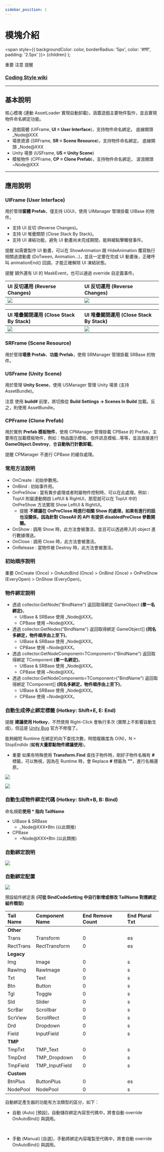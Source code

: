 ```yaml
---
sidebar_position: 1
---
```



# 模塊介紹

  <span
    style={{
      backgroundColor: color,
      borderRadius: '5px',
      color: '#fff',
      padding: '2.5px'
    }}>
    {children}
  </span>
);

<Highlight color="#ff2f00">重要</Highlight> <Highlight color="#0373fc">注意</Highlight> <Highlight color="#00d679">提醒</Highlight>

### [Coding Style wiki](https://github.com/michael811125/OxGFrame/wiki/Coding-Style)

---

## 基本說明

核心模塊 (連動 AssetLoader 實現自動卸載)，涵蓋遊戲主要物件製作，並且實現物件命名綁定功能。

- 遊戲窗體 (UIFrame, **UI = User Interface**)，支持物件命名綁定。 <Highlight color="#ff2f00">底線開頭 _Node@XXX</Highlight>
- 場景資源 (SRFrame, **SR = Scene Resource**)，支持物件命名綁定。 <Highlight color="#ff2f00">底線開頭 _Node@XXX</Highlight>
- Unity 場景 (USFrame, **US = Unity Scene**)
- 模板物件 (CPFrame, **CP = Clone Prefab**)，支持物件命名綁定。 <Highlight color="#ff2f00">波浪開頭 ~Node@XXX</Highlight>

---

## 應用說明

### UIFrame (User Interface)

用於管理**窗體 Prefab**，僅支持 UGUI，使用 UIManager 管理掛載 UIBase 的物件。
- 支持 UI 反切 (Reverse Changes)。
- 支持 UI 堆疊關閉 (Close Stack By Stack)。
- 支持 UI 凍結功能，避免 UI 動畫尚未完成期間，能夠被點擊觸發事件。
 
<Highlight color="#00d679">提醒</Highlight> 如需要製作 UI 動畫，可以在 ShowAnimation 跟 HideAnimation 覆寫執行相關過渡動畫 (DoTween, Animation...)，並且一定要在完成 UI 動畫後，正確呼叫 animationEnd() 回調，才能正確解除 UI 凍結狀態。

<Highlight color="#00d679">提醒</Highlight> 額外還有 UI 的 MaskEvent，也可以通過 override 自定義事件。

| UI 反切運用 (Reverse Changes)  | UI 反切運用 (Reverse Changes) |
|:-|:-|
| ![](/img/coreframe/gif_1.gif) | ![](/img/coreframe/gif_2.gif) |

| UI 堆疊關閉運用 (Close Stack By Stack)  | UI 堆疊關閉運用 (Close Stack By Stack) |
|:-|:-|
| ![](/img/coreframe/gif_3.gif) | ![](/img/coreframe/gif_4.gif) |

### SRFrame (Scene Resource)

用於管理**場景 Prefab**、**功能 Prefab**，使用 SRManager 管理掛載 SRBase 的物件。

### USFrame (Unity Scene)

用於管理 **Unity Scene**，使用 USManager 管理 Unity 場景 (支持 AssetBundle)。

<Highlight color="#0373fc">注意</Highlight> 使用 **build#** 前墜，將切換從 **Build Settings -> Scenes In Build** 加載。反之，則使用 AssetBundle。

### CPFrame (Clone Prefab)

用於實例 **Prefab 模板物件**，使用 CPManager 管理掛載 CPBase 的 Prefab，主要用在加載模板物件，例如：物品圖示模板、信件訊息模板...等等，並且直接進行 **GameObject.Destroy**，會**自動執行計數卸載**。

<Highlight color="#00d679">提醒</Highlight> CPManager 不進行 CPBase 的緩存處理。

### 常用方法說明

- OnCreate : 初始參數用。
- OnBind : 初始事件用。
- OnPreShow : 當有異步處理或者附屬物件控制時，可以在此處理。例如 : TopUI 附屬連動開啟 LeftUI & RightUI，那麼就可以在 TopUI 中的 OnPreShow 方法實現 Show LeftUI & RightUI。
  - <Highlight color="#00d679">提醒</Highlight> **不建議在 OnPreClose 時進行相關 Show 的處理，如果有進行的話也沒關係，因為針對 CloseAll 的 API 有提供 disabledPreClose 參數開關。**
- OnShow : 調用 Show 時，此方法會被激活，並且可以透過帶入的 object 進行數據傳送。
- OnClose : 調用 Close 時，此方法會被激活。
- OnRelease : 當物件被 Destroy 時，此方法會被激活。

### 初始順序說明

<Highlight color="#ff2f00">重要</Highlight> OnCreate (Once) > OnAutoBind (Once) > OnBind (Once) > OnPreShow (EveryOpen) > OnShow (EveryOpen)。

### 物件綁定說明

- 透過 collector.GetNode("BindName") 返回取得綁定 GameObject **(單一名綁定)**。
  - UIBase & SRBase 使用 _Node@XXX。
  - CPBase 使用 ~Node@XXX。
- 透過 collector.GetNodes("BindName") 返回取得綁定 GameObject[] **(同名多綁定，物件順序由上至下)**。
  - UIBase & SRBase 使用 _Node@XXX。
  - CPBase 使用 ~Node@XXX。
- 透過 collector.GetNodeComponent\<TComponent\>("BindName") 返回取得綁定 TComponent **(單一名綁定)**。
  - UIBase & SRBase 使用 _Node@XXX。
  - CPBase 使用 ~Node@XXX。
- 透過 collector.GetNodeComponents\<TComponent\>("BindName") 返回取得綁定 TComponent[] **(同名多綁定，物件順序由上至下)**。
  - UIBase & SRBase 使用 _Node@XXX。
  - CPBase 使用 ~Node@XXX。

### 自動生成停止綁定標籤 (Hotkey: Shift+E, E: End)

<Highlight color="#00d679">提醒</Highlight> **建議使用 Hotkey**，不然使用 Right-Click 會執行多次 (實際上不影響自動生成)，但這是 [Unity Bug](https://issuetracker.unity3d.com/issues/menuitem-is-executed-more-than-once-when-multiple-objects-are-selected) 官方不修復了。

能夠縮短 Runtime 在綁定的向下查找次數，時間複雜度為 O(N)，N = StopEndIdx (**如有大量節點物件建議使用**)。
- <Highlight color="#ff2f00">重要</Highlight> 如果有特殊使用 **Transform.Find** 查找子物件時，剛好子物件名稱有 **#** 標籤，可以無視，因為在 Runtime 時，會 Replace **#** 標籤為 **""**，進行名稱還原。

![](/img/coreframe/img_1.png)

![](/img/coreframe/gif_5.gif)

### 自動生成物件綁定代碼 (Hotkey: Shift+B, B: Bind)

命名規範**使用 * 指向 TailName**
- UIBase & SRBase
  - _Node@XXX*Btn (以此類推)
- CPBase
  - ~Node@XXX*Btn (以此類推)

### 自動綁定說明

![](/img/coreframe/img_2.png)

### 自動綁定配置

![](/img/coreframe/img_3.png)

預設組件綁定表 **(可從 BindCodeSetting 中自行新增或修改 TailName 對應綁定組件類型)**

| **Tail Name** | **Component Name** | **End Remove Count** | **End Plural Txt** |
|:-|:-|:-|:-|
| **Other** |
| Trans | Transform | 0 | es |
| RectTrans | RectTransform | 0 | es |
| **Legacy** |
| Img | Image | 0 | s |
| RawImg | RawImage | 0 | s |
| Txt | Text | 0 | s | 
| Btn | Button | 0 | s | 
| Tgl | Toggle | 0 | s | 
| Sld | Slider | 0 | s | 
| ScrBar | Scrollbar | 0 | s | 
| ScrView | ScrollRect | 0 | s | 
| Drd | Dropdown | 0 | s | 
| Field | InputField | 0 | s | 
| **TMP** |
| TmpTxt | TMP_Text | 0 | s | 
| TmpDrd | TMP_Dropdown | 0 | s | 
| TmpField | TMP_InputField | 0 | s |
| **Custom** |
| BtnPlus | ButtonPlus | 0 | es |
| NodePool | NodePool | 0 | s |

自動綁定產生器的功能有方法類型的區分，如下：

- 自動 (Auto) \[預設\]，自動儲存綁定內容至代碼中，將會自動 override OnAutoBind() 與調用。

<ReactPlayer controls url='https://github.com/michael811125/OxGFrame/assets/30960759/4c61bede-0bbc-4cae-baba-4a9bc7274c2e' />

<br/>

- 手動 (Manual) \[自選\]，手動將綁定內容複製至代碼中，將會自動 override OnAutoBind() 與調用。

<ReactPlayer controls url='https://github.com/michael811125/OxGFrame/assets/30960759/8e4f63e9-b955-4f91-8ac7-be949677c54f' />